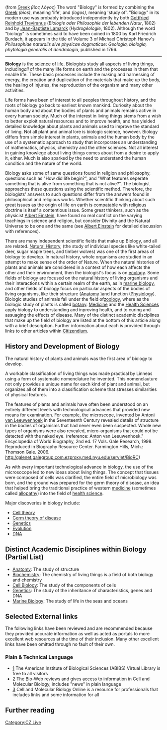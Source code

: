 (from [[Greek language|Greek]] ''βίος λόγος'')  The word "Biology" is formed by combining the [[Greek language|Greek]] ''{{Polytonic|βίος}}'' ''(bios)'', meaning 'life', and ''{{Polytonic|λόγος}}'' ''(logos)'', meaning 'study of'. "Biology" in its modern use was probably introduced independently by both [[Gottfried Reinhold Treviranus]] (''Biologie oder Philosophie der lebenden Natur'', 1802) and by [[Jean-Baptiste Lamarck]] (''Hydrogéologie'', 1802). Although the word "biology" is sometimes said to have been coined in 1800 by Karl Friedrich Burdach, it appears in the title of Volume 3 of Michael Christoph Hanov's ''Philosophiae naturalis sive physicae dogmaticae'': ''Geologia, biologia, phytologia generalis et dendrologia'', published in 1766.

----

'''Biology''' is the [[science]] of [[life]]. Biologists study all aspects of living things, including'' all'' of the many life forms on earth and the processes in them that enable life. These basic processes include the making and harnessing of energy, the creation and duplication of the materials that make up the body, the healing of injuries, the reproduction of the organism and many other activities. 

Life forms have been of interest to all peoples throughout history, and the roots of biology go back to earliest known mankind. Curiosity about the human body and about the bodies of plants and animals remains active in every human society. Much of the interest in living things stems from a wish to better exploit natural resources and to improve health, and has yielded detailed knowledge about plants and animals used to improve the standard of living.  Not all plant and animal lore is biologic science, however. Biology differs from simple interest in plants, animals and the human body by the use of a systematic approach to study that incorporates an understanding of mathematics, physics, chemistry and the other sciences. Not all interest in gaining knowlege about living things comes about from a desire to apply it, either. Much is also sparked by the need to understand the human condition and the nature of the world.

Biology asks some of same questions found in religion and philosophy, questions such as "How did life begin?", and "What features seperate something that is alive from something that is not alive?". The biologist approaches these questions using the scientific method. Therefore, the biologists' answers to such questions differ from the answers found in philosophical and religious works. Whether scientific thinking about such great issues as the origin of life on earth is compatable with religious doctrine is itself a contentious issue. Some great thinkers, such as the physicist [[Albert Einstein]], have found no real conflict on the varying teachings in science and religion, but consider Divinity and the Natural Universe to be one and the same (see [[Albert Einstein]] for detailed discussion with references).

There are many independent scientific fields that make up Biology, and all are related. [[ Natural History]], (the study of individual species like white-tailed deer, sugar maple trees, and timber wolves) was one of the first areas of biology to develop. In natural history, whole organisms are studied in an attempt to make sense of the order of Nature. When the natural histories of plants and animals are considered in a context of how each affects the other and their environment, then the biologist's focus is on [[ecology]]. Some fields of biology are focused on the natural history of living organisms and their interactions within a certain realm of the earth, as in [[marine biology]], and other fields of biology focus on particular aspects of the bodies of living organisms, like their structure ([[Anatomy]] )and function ([[Physiology]]). Biologic studies of animals fall under the field of[[ zoology]], where as the biologic study of plants is called [[botany]].  [[Medicine]] and the [[Health Sciences]] apply biology to understanding and inproving health, and to curing and assuaging the effects of disease. Many of the distinct academic disciplines that make up the field of biology are listed at the bottom of this article along with a brief description. Further information about each is provided through links to other articles within [[Citizendium]].  



==History and Development of Biology==

The natural history of plants and animals was the first area of biology to develop. 

A workable classification of living things was made practical by Linneas using a form of systematic nomenclature he invented. This nomenclauture not only provides a unique name for each kind of plant and animal, but organizes all of them into a classification scheme that stresses similarities of physical features.

The features of plants and animals have often been understood on an entirely different levels with technological advances that provided new means for examination. For example, the microscope, invented by [[Antoni van Leeuwenhoek]] in the Seventeenth Century revealed details of structure in the bodies of organisms that had never even been suspected. Whole new types of organisms were also revealed, micro-organisms that could not be detected with the naked eye. (reference: Anton van Leeuwenhoek." Encyclopedia of World Biography, 2nd ed. 17 Vols. Gale Research, 1998.  Reproduced in Biography Resource Center. Farmington Hills, Mich.: Thomson Gale. 2006. http:/galenet.galegroup.com.ezproxy.med.nyu.edu/servlet/BioRC)

As with every important technological advance in biology, the use of the microsocope led to new ideas about living things. The concept that tissues were composed of cells was clarified, the entire field of microbiology was born, and the ground was prepared for the germ theory of disease, an idea that helped bring the traditional practice of western [[medicine]] (sometimes called [[allopathy]]) into the field of [[health science]].



Major discoveries in biology include:
* [[Cell theory]]
* [[Germ theory of disease]]
* [[Genetics]]
* [[Evolution]]
* [[DNA]]

==Distinct Academic Disciplines within Biology (Partial List)==
*[[Anatomy]]: The study of structure
*[[Biochemistry]]: The chemistry of living things is a field of both biology and chemistry
*[[Cell Biology]]: The study of the components of cells
*[[Genetics]]: The study of the inheritance of characteristics, genes and DNA
*[[Marine Biology]]: The study of life in the seas and oceans

==Selected External links==
The following links have been reviewed and are recommended because they provided accurate information as well as acted as portals to more excellent web resources at the time of their inclusion. Many other excellent links have been omitted through no fault of their own. 
===Plain & Technical Language===
* [http://www.aibs.org/virtual-library/] The American Institute of Biological Sciences (ABIBS) Virtual Library is free to all visitors
*[http://cellbiol.com/] The Bio-Web reviews and gives access to information in Cell and Molecular Biology, includes "news" in plain language
*[http://www.cellbio.com/] Cell and Molecular Biology Online is a resource for professionals that includes links and some information for all

==Further reading==





[[Category:CZ Live]]